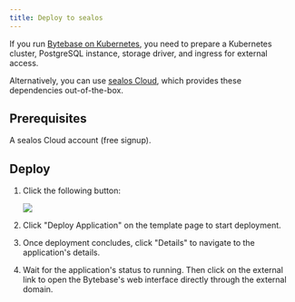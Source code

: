 ```yaml
---
title: Deploy to sealos
---
```


If you run [Bytebase on Kubernetes](/get-started/self-host/#kubernetes), you need to prepare a Kubernetes cluster, PostgreSQL instance, storage driver, and ingress for external access.

Alternatively, you can use [sealos Cloud](https://cloud.sealos.io/), which provides these dependencies out-of-the-box.

## Prerequisites

A sealos Cloud account (free signup).

## Deploy

1. Click the following button:

   [![](https://raw.githubusercontent.com/labring-actions/templates/main/Deploy-on-Sealos.svg)](https://cloud.sealos.io/?openapp=system-template%3FtemplateName%3Dbytebase)

1. Click "Deploy Application" on the template page to start deployment.
1. Once deployment concludes, click "Details" to navigate to the application's details.
1. Wait for the application's status to running. Then click on the external link to open the Bytebase's web interface directly through the external domain.
